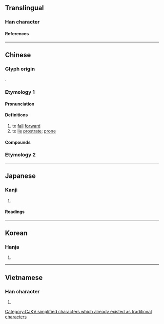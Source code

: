 {{also|僕|사}}
{{character info}}
==Translingual==
{{ja-forms|仆/[[僕]]|仆/仆|仆/[[僕]]}}

[[Category:CJKV simplified characters which already existed as traditional characters]]

===Han character===
{{Han char|rn=9|rad=人|as=02|sn=4|four=23200|canj=OY|ids=⿰亻卜}}

====References====
{{Han ref|kx=0091.140|dkj=00354|dj=0193.060|hdz=10108.030|uh=4EC6}}

----

==Chinese==
{{zh-forms|alt=扑}}

===Glyph origin===
{{Han etym}}
{{Han compound|人|卜|c1=s|c2=p|ls=psc}}.

===Etymology 1===

====Pronunciation====
{{zh-pron
|m=pū,fù,2nb=variant
|c=fu6,puk1
|c_note=fu6 - literary; puk1 - colloquial
|h=pfs=phuk
|mn=phak
|w=2pheu
|mc=y
|oc=y
|cat=v
}}

====Definitions====
{{zh-hanzi}}

# to [[fall]] [[forward]]
# to [[lie]] [[prostrate]]; [[prone]]

====Compounds====
{{zh-der|仆街|仆地|前仆後繼|偃仆|屢仆屢起|僵仆|前仆後起|仆然|攧攧仆仆|此仆彼起|顛仆|一仆一碌}}

===Etymology 2===
{{zh-see|僕}}

----

==Japanese==

===Kanji===
{{ja-kanji|grade=|rs=人02}}

# {{rfdef|ja|sort=人02}}

====Readings====
{{ja-readings
|goon=ふ, ぼく
|kanon=ふ, ほく
|kun=たお-れる
}}

----

==Korean==

===Hanja===
{{ko-hanja|부}}

# {{rfdef|ko|sort=人02}}

----

==Vietnamese==

===Han character===
{{vi-readings|reading=[[bộc]], [[phó]]|rs=人02}}

# {{rfdef|vi|sort=人02}}